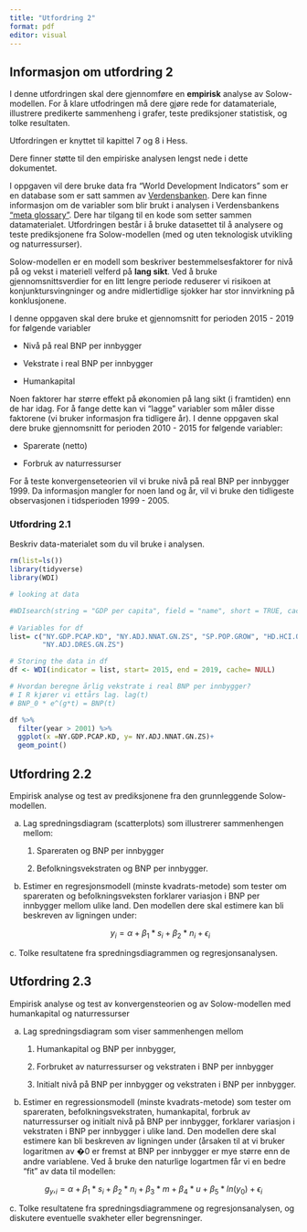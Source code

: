 ```yaml
---
title: "Utfordring 2"
format: pdf
editor: visual
---
```


## **Informasjon om utfordring 2**

I denne utfordringen skal dere gjennomføre en **empirisk** analyse av Solow-modellen. For å klare utfodringen må dere gjøre rede for datamateriale, illustrere predikerte sammenheng i grafer, teste prediksjoner statistisk, og tolke resultaten.

Utfordringen er knyttet til kapittel 7 og 8 i Hess.

Dere finner støtte til den empiriske analysen lengst nede i dette dokumentet.

I oppgaven vil dere bruke data fra "World Development Indicators" som er en database som er satt sammen av [Verdensbanken](https://databank.worldbank.org/source/world-development-indicators). Dere kan finne informasjon om de variabler som blir brukt i analysen i Verdensbankens ["meta glossary"](https://databank.worldbank.org/metadataglossary/all/series). Dere har tilgang til en kode som setter sammen datamaterialet. Utfordringen består i å bruke datasettet til å analysere og teste prediksjonene fra Solow-modellen (med og uten teknologisk utvikling og naturressurser).

Solow-modellen er en modell som beskriver bestemmelsesfaktorer for nivå på og vekst i materiell velferd på **lang sikt**. Ved å bruke gjennomsnittsverdier for en litt lengre periode reduserer vi risikoen at konjunktursvingninger og andre midlertidlige sjokker har stor innvirkning på konklusjonene.

I denne oppgaven skal dere bruke et gjennomsnitt for perioden 2015 - 2019 for følgende variabler

-   Nivå på real BNP per innbygger

-   Vekstrate i real BNP per innbygger

-   Humankapital

Noen faktorer har større effekt på økonomien på lang sikt (i framtiden) enn de har idag. For å fange dette kan vi "lagge" variabler som måler disse faktorene (vi bruker informasjon fra tidligere år). I denne oppgaven skal dere bruke gjennomsnitt for perioden 2010 - 2015 for følgende variabler:

-   Sparerate (netto)

-   Forbruk av naturressurser

For å teste konvergenseteorien vil vi bruke nivå på real BNP per innbygger 1999. Da informasjon mangler for noen land og år, vil vi bruke den tidligeste observasjonen i tidsperioden 1999 - 2005.

### **Utfordring 2.1**

Beskriv data-materialet som du vil bruke i analysen.

```r
rm(list=ls())
library(tidyverse)
library(WDI)
```

```r
# looking at data

#WDIsearch(string = "GDP per capita", field = "name", short = TRUE, cache = NULL)
  
# Variables for df
list= c("NY.GDP.PCAP.KD", "NY.ADJ.NNAT.GN.ZS", "SP.POP.GROW", "HD.HCI.OVRL",
        "NY.ADJ.DRES.GN.ZS")

# Storing the data in df
df <- WDI(indicator = list, start= 2015, end = 2019, cache= NULL)
```

```r
# Hvordan beregne årlig vekstrate i real BNP per innbygger?
# I R kjører vi ettårs lag. lag(t)
# BNP_0 * e^(g*t) = BNP(t)
```

```r
df %>%
  filter(year > 2001) %>%
  ggplot(x =NY.GDP.PCAP.KD, y= NY.ADJ.NNAT.GN.ZS)+
  geom_point()

```

## **Utfordring 2.2**

Empirisk analyse og test av prediksjonene fra den grunnleggende Solow-modellen.

a.  Lag spredningsdiagram (scatterplots) som illustrerer sammenhengen mellom:

    1.  Spareraten og BNP per innbygger

    2.  Befolkningsvekstraten og BNP per innbygger.

b.  Estimer en regresjonsmodell (minste kvadrats-metode) som tester om spareraten og befolkningsveksten forklarer variasjon i BNP per innbygger mellom ulike land. Den modellen dere skal estimere kan bli beskreven av ligningen under:

    $$
    y_i = \alpha + {\beta_1 } * s_i + {\beta_2} * n_i + \epsilon_i
    $$

c\. Tolke resultatene fra spredningsdiagrammen og regresjonsanalysen.

## **Utfordring 2.3**

Empirisk analyse og test av konvergensteorien og av Solow-modellen med humankapital og naturressurser

a.  Lag spredningsdiagram som viser sammenhengen mellom

    1.  Humankapital og BNP per innbygger,

    2.  Forbruket av naturressurser og vekstraten i BNP per innbygger

    3.  Initialt nivå på BNP per innbygger og vekstraten i BNP per innbygger.

b.  Estimer en regressionsmodell (minste kvadrats-metode) som tester om spareraten, befolkningsvekstraten, humankapital, forbruk av naturressurser og initialt nivå på BNP per innbygger, forklarer variasjon i vekstraten i BNP per innbygger i ulike land. Den modellen dere skal estimere kan bli beskreven av ligningen under (årsaken til at vi bruker logaritmen av �0 er fremst at BNP per innbygger er mye større enn de andre variablene. Ved å bruke den naturlige logartmen får vi en bedre "fit" av data til modellen:

$$
{g_y,}_i = \alpha + {\beta_1 } * s_i + {\beta_2} * n_i + {\beta_3} * m + {\beta_4} * u + {\beta_5} * {ln(y_0)} + \epsilon_i
$$

c\. Tolke resultatene fra spredningsdiagrammene og regresjonsanalysen, og diskutere eventuelle svakheter eller begrensninger.

